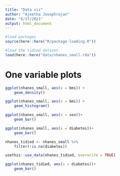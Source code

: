 ```yaml
---
title: "Data viz"
author: "Ajeetha Josephrajan"
date: "6/17/2021"
output: html_document
---
```

```r
#load packages
source(here::here("R/package-loading.R"))

#load the tidied dataset
load(here::here("data/nhanes_small.rda"))
```

# One variable plots
```r
ggplot(nhanes_small, aes(x = bmi)) +
    geom_density()

ggplot(nhanes_small, aes(x = bmi)) +
    geom_histogram()

```

```r
ggplot(nhanes_small, aes(x = sex))+
    geom_bar()

ggplot(nhanes_small, aes(x = diabetes))+
    geom_bar()

```
```r
nhanes_tidied <- nhanes_small %>% 
    filter(!is.na(diabetes))

usethis::use_data(nhanes_tidied, overwrite = TRUE)

ggplot(nhanes_tidied, aes(x = diabetes))+
    geom_bar()
```




